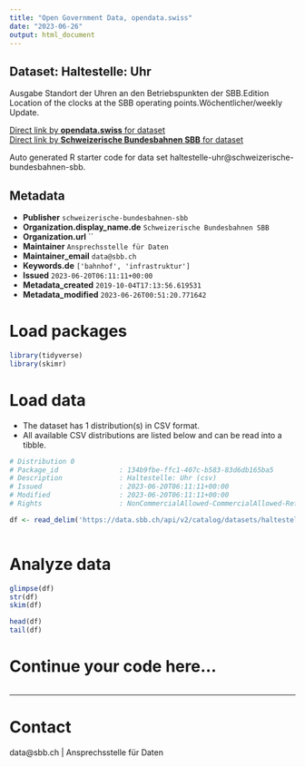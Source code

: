 ```yaml
---
title: "Open Government Data, opendata.swiss"
date: "2023-06-26"
output: html_document
---
```


## Dataset: Haltestelle: Uhr

Ausgabe Standort der Uhren an den Betriebspunkten der SBB.Edition Location of the clocks at the SBB operating points.Wöchentlicher/weekly Update.

[Direct link by **opendata.swiss** for dataset](https://opendata.swiss/de/dataset/haltestelle-uhr)<br>
[Direct link by **Schweizerische Bundesbahnen SBB** for dataset](https://data.sbb.ch/explore/dataset/haltestelle-uhr/)

Auto generated R starter code for data set haltestelle-uhr@schweizerische-bundesbahnen-sbb.

## Metadata

- **Publisher** `schweizerische-bundesbahnen-sbb`
- **Organization.display_name.de** `Schweizerische Bundesbahnen SBB`
- **Organization.url** ``
- **Maintainer** `Ansprechsstelle für Daten`
- **Maintainer_email** `data@sbb.ch`
- **Keywords.de** `['bahnhof', 'infrastruktur']`
- **Issued** `2023-06-20T06:11:11+00:00`
- **Metadata_created** `2019-10-04T17:13:56.619531`
- **Metadata_modified** `2023-06-26T00:51:20.771642`


# Load packages

```r

library(tidyverse)
library(skimr)

```

# Load data

-   The dataset has 1 distribution(s) in CSV format.
-   All available CSV distributions are listed below and can be read into a tibble.

```r

# Distribution 0
# Package_id               : 134b9fbe-ffc1-407c-b583-83d6db165ba5
# Description              : Haltestelle: Uhr (csv)
# Issued                   : 2023-06-20T06:11:11+00:00
# Modified                 : 2023-06-20T06:11:11+00:00
# Rights                   : NonCommercialAllowed-CommercialAllowed-ReferenceRequired

df <- read_delim('https://data.sbb.ch/api/v2/catalog/datasets/haltestelle-uhr/exports/csv')



```

# Analyze data

```r

glimpse(df)
str(df)
skim(df)

head(df)
tail(df)

```

# Continue your code here...

```r

```

------------------------------------------------------------------------

# Contact

data@sbb.ch | Ansprechsstelle für Daten

